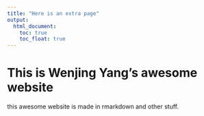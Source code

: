 ```yaml
---
title: "Here is an extra page"
output: 
  html_document:
    toc: true
    toc_float: true
---
```


# This is Wenjing Yang's awesome website

this awesome website is made in rmarkdown and other stuff.

